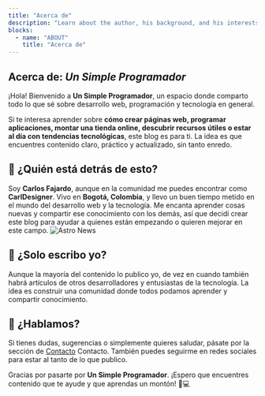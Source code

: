 ```yaml
---
title: "Acerca de"
description: "Learn about the author, his background, and his interests."
blocks:
  - name: "ABOUT"
    title: "Acerca de"
---
```



## Acerca de: *Un Simple Programador*


¡Hola! Bienvenido a **Un Simple Programador**, un espacio donde comparto todo lo que sé sobre desarrollo web, programación y tecnología en general.  

Si te interesa aprender sobre **cómo crear páginas web, programar aplicaciones, montar una tienda online, descubrir recursos útiles o estar al día con tendencias tecnológicas**, este blog es para ti. La idea es que encuentres contenido claro, práctico y actualizado, sin tanto enredo.

## 🚀 ¿Quién está detrás de esto?

Soy **Carlos Fajardo**, aunque en la comunidad me puedes encontrar como **CarlDesigner**. Vivo en **Bogotá, Colombia**, y llevo un buen tiempo metido en el mundo del desarrollo web y la tecnología. Me encanta aprender cosas nuevas y compartir ese conocimiento con los demás, así que decidí crear este blog para ayudar a quienes están empezando o quieren mejorar en este campo.
<Image src={author} alt="Astro News" layout="responsive" class="rounded-lg shadow-xl" />

## 👥 ¿Solo escribo yo?

Aunque la mayoría del contenido lo publico yo, de vez en cuando también habrá artículos de otros desarrolladores y entusiastas de la tecnología. La idea es construir una comunidad donde todos podamos aprender y compartir conocimiento.

## 📩 ¿Hablamos?

Si tienes dudas, sugerencias o simplemente quieres saludar, pásate por la sección de <a href="/contact" class="text-blue-500 hover:underline">Contacto</a>
 Contacto. También puedes seguirme en redes sociales para estar al tanto de lo que publico.

Gracias por pasarte por **Un Simple Programador**. ¡Espero que encuentres contenido que te ayude y que aprendas un montón! 🚀💻
